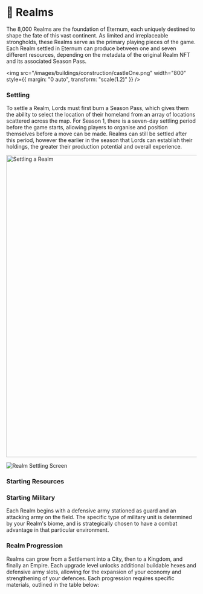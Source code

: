 
# 🏰 Realms

The 8,000 Realms are the foundation of Eternum, each uniquely destined to shape the fate of this vast continent. As
limited and irreplaceable strongholds, these Realms serve as the primary playing pieces of the game. Each Realm settled
in Eternum can produce between one and seven different resources, depending on the metadata of the original Realm NFT
and its associated Season Pass.

<img
  src="/images/buildings/construction/castleOne.png"
  width="800"
  style={{ margin: "0 auto", transform: "scale(1.2)" }}
/>

### Settling

To settle a Realm, Lords must first burn a Season Pass, which gives them the ability to select the location of their
homeland from an array of locations scattered across the map. For Season 1, there is a seven-day settling period before
the game starts, allowing players to organise and position themselves before a move can be made. Realms can still be
settled after this period, however the earlier in the season that Lords can establish their holdings, the greater their
production potential and overall experience.

<img src="/gifs/settle-realm.gif" alt="Settling a Realm" width="800" className="mx-auto" />

![Realm Settling Screen](/screenshots/settling.png)

### Starting Resources

<StartingResources structureType={StructureType.Realm} />

### Starting Military

Each Realm begins with a defensive army stationed as guard and an attacking army on the field. The specific type of
military unit is determined by your Realm's biome, and is strategically chosen to have a combat advantage in that
particular environment.

<StartingMilitary structureType={StructureType.Realm} />

### Realm Progression

Realms can grow from a Settlement into a City, then to a Kingdom, and finally an Empire. Each upgrade level unlocks
additional buildable hexes and defensive army slots, allowing for the expansion of your economy and strengthening of
your defences. Each progression requires specific materials, outlined in the table below:

<RealmLeveling />
<BuildableHexes />
<RealmDefenseSlotsTable />
